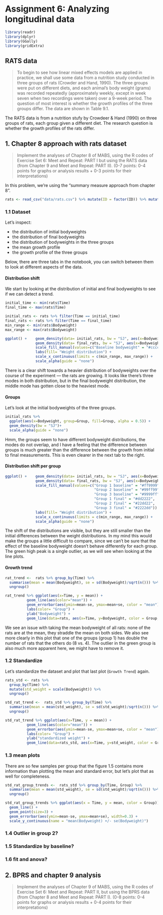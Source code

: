# Assignment 6: Analyzing longitudinal data

```r
library(readr)
library(dplyr)
library(GGally)
library(gridExtra)
```

## RATS data

>To begin to see how linear mixed effects models are applied in practice, we
shall use some data from a nutrition study conducted in three groups of rats
(Crowder and Hand, 1990). The three groups were put on different diets, and
each animal’s body weight (grams) was recorded repeatedly (approximately
weekly, except in week seven when two recordings were taken) over a 9-week
period. The question of most interest is whether the growth profiles of the
three groups differ. The data are shown in Table 9.1.

The RATS data is from a nutrition stufy by Crowdeer & Hand (1990) on three groups of rats, each group given a different diet.
The research question is whether the growth profiles of the rats differ.


## 1. Chapter 8 approach with rats dataset

>Implement the analyses of Chapter 8 of MABS, using the R codes of Exercise Set 6: Meet and Repeat: PART I but using the RATS data (from Chapter 9 and Meet and Repeat: PART II).
(0-7 points: 0-4 points for graphs or analysis results + 0-3 points for their interpretations)

In this problem, we're using the "summary measure approach from chapter 8".

```r
rats <- read_csv("data/rats.csv") %>% mutate(ID = factor(ID)) %>% mutate(Group = factor(Group))
```

### 1.1 Dataset {.tabset .tabset-fade }

Let's inspect:

 - the distribution of initial bodyweights
 - the distribution of final bodyweights
 - the distribution of bodyweights in the three groups
 - the mean growth profile
 - the growth profile of the three groups
 
Below, there are three tabs in the notebook, you can switch between them to look at different aspects of the data.

#### Distribution shift
 
We start by looking at the distribution of initial and final bodyweights to see if we can detect a trend. 

```r
initial_time <- min(rats$Time)
final_time <- max(rats$Time)

initial_rats <- rats %>% filter(Time == initial_time)
final_rats <- rats %>% filter(Time == final_time)
min_range <- min(rats$Bodyweight)
max_range <- max(rats$Bodyweight)

ggplot() +    geom_density(data= initial_rats, bw = "SJ", aes(x=Bodyweight, fill = "Baseline bodyweight", alpha=0.4)) +
              geom_density(data= final_rats, bw = "SJ", aes(x=Bodyweight,  fill = "Final bodyweight", alpha=0.4)) +
              scale_fill_manual(values=c("Baseline bodyweight" = "#cccccc","Final bodyweight" = "#ff9955")) +
              labs(fill= "Weight distribution") +
              scale_x_continuous(limits = c(min_range, max_range)) +
              scale_alpha(guide = "none")

```
There is a clear shift towards a heavier distribution of bodyweights over the course of the experiment --- the rats are growing.
It looks like there's three modes in both distribution, but in the final bodyweight distribution, the middle mode has gotten close to the heaviest mode.

#### Groups

Let's look at the initial bodyweights of the three groups.

```r
initial_rats %>%
  ggplot(aes(x=Bodyweight, group=Group, fill=Group, alpha = 0.5)) +
  geom_density(bw = "SJ")+
  scale_alpha(guide = "none")
```

Hmm, the groups seem to have different bodyweight distributions, the modes do not overlap, and I have a feeling that the difference between groups is much greater than the difference between the growth from initial to final measurements.
This is even clearer in the next tab to the right.

#### Distribution shift per group

```r

ggplot() +    geom_density(data= initial_rats, bw = "SJ", aes(x=Bodyweight, group=Group, fill = paste("Group",Group,"baseline"), alpha=0.4)) +
              geom_density(data= final_rats, bw = "SJ", aes(x=Bodyweight, group=Group, fill = paste("Group",Group,"final"), alpha=0.4)) +
              scale_fill_manual(values=c("Group 1 baseline" = "#ff9999",
                                         "Group 2 baseline" = "#99ff99",
                                         "Group 3 baseline" = "#9999ff",
                                         "Group 1 final" = "#dd2222",
                                         "Group 2 final" = "#22dd22",
                                         "Group 3 final" = "#2222dd")) +
              labs(fill= "Weight distribution") +
              scale_x_continuous(limits = c(min_range, max_range)) +
              scale_alpha(guide = "none")
```

The shift of the distributions are visible, but they are still smaller than the initial differences between the weight distributions.
In my mind this would make the groups a little difficult to compare, since we can't be sure that the effect of the baseline bodyweight doesn't behave differently for each group.
The green high peak is a single outlier, as we will see when looking at the line plots.

#### Growth trend

```r
rat_trend <-  rats %>% group_by(Time) %>%
  summarise(mean = mean(Bodyweight), se = sd(Bodyweight)/sqrt(n())) %>%
  ungroup()

rat_trend %>% ggplot(aes(x=Time, y = mean)) +
          geom_line(aes(color="mean")) +
          geom_errorbar(aes(ymin=mean-se, ymax=mean+se, color = "mean"), width=0.3) +
          labs(color= "Group") +
          ylab("Bodyweight") +
          geom_line(data=rats, aes(x=Time, y=Bodyweight, color = Group, group=ID))
```

We see an issue with taking the mean bodyweight of all rats: none of the rats are at the mean, they straddle the mean on both sides.
We also see more clearly in this plot that one of the groups (group 1) has double the number of rats that the others do (8 vs. 4).
The outlier in the green group is also much more apparent here, we might have to remove it.

### 1.2 Standardize

Let's standardize the dataset and plot that last plot (`Growth Trend`) again.

```r
rats_std <- rats %>%
  group_by(Time) %>%
  mutate(std_weight = scale(Bodyweight)) %>%
  ungroup()

std_rat_trend <-  rats_std %>% group_by(Time) %>%
  summarise(mean = mean(std_weight), se = sd(std_weight)/sqrt(n())) %>%
  ungroup()

std_rat_trend %>% ggplot(aes(x=Time, y = mean)) +
          geom_line(aes(color="mean")) +
          geom_errorbar(aes(ymin=mean-se, ymax=mean+se, color = "mean"), width=0.3) +
          labs(color= "Group") +
          ylab("standardized weight") +
          geom_line(data=rats_std, aes(x=Time, y=std_weight, color = Group, group=ID))

```


### 1.3 mean plots

There are so few samples per group that the figure 1.5 contains more information than plotting the mean and standard error, but let's plot that as well for completeness.

```r

std_rat_group_trends <-  rats_std %>% group_by(Time, Group) %>%
  summarise(mean = mean(std_weight), se = sd(std_weight)/sqrt(n())) %>%
  ungroup()

std_rat_group_trends %>% ggplot(aes(x = Time, y = mean, color = Group)) +
  geom_line() +
  geom_point(size=3) +
  geom_errorbar(aes(ymin=mean-se, ymax=mean+se), width=0.3) +
  scale_y_continuous(name = "mean(Bodyweight) +/- se(Bodyweight)")
```

### 1.4 Outlier in group 2?

### 1.5 Standardize by baseline?

### 1.6 fit and anova?

## 2. BPRS and chapter 9 analysis

>Implement the analyses of Chapter 9 of MABS, using the R codes of Exercise Set 6: Meet and Repeat: PART II, but using the BPRS data (from Chapter 8 and Meet and Repeat: PART I).
(0-8 points: 0-4 points for graphs or analysis results + 0-4 points for their interpretations)

